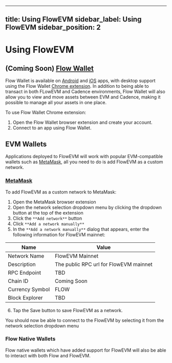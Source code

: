 
---
title: Using FlowEVM
sidebar_label: Using FlowEVM
sidebar_position: 2
---


# Using FlowEVM

## (Coming Soon) [Flow Wallet](https://wallet.flow.com)

Flow Wallet is available on [Android](https://play.google.com/store/apps/details?id=io.outblock.lilico&hl=en_US&gl=US) and [iOS](https://apps.apple.com/ca/app/flow-core/id1644169603) apps, with desktop support using the Flow Wallet [Chrome extension](https://chromewebstore.google.com/detail/flow-reference-wallet/hpclkefagolihohboafpheddmmgdffjm). In addition to being able to transact in both FLowEVM and Cadence environments, Flow Wallet will also allow you to view and move assets between EVM and Cadence, making it possible to manage all your assets in one place.

To use Flow Wallet Chrome extension:

1. Open the Flow Wallet browser extension and create your account.
2. Connect to an app using Flow Wallet.

## EVM Wallets

Applications deployed to FlowEVM will work with popular EVM-compatible wallets such as [MetaMask](https://chromewebstore.google.com/detail/metamask/nkbihfbeogaeaoehlefnkodbefgpgknn), all you need to do is add FlowEVM as a custom network.

### [MetaMask](https://metamask.io)

To add FlowEVM as a custom network to MetaMask:

<AddEVMButton />

1. Open the MetaMask browser extension
2. Open the network selection dropdown menu by clicking the dropdown button at the top of the extension
3. Click the `**Add network**` button
4. Click `**Add a network manually**`
5. In the `**Add a network manually**` dialog that appears, enter the following information for FlowEVM mainnet:
    
| Name            | Value                                  |
|-----------------|----------------------------------------|
| Network Name    | FlowEVM Mainnet                        |
| Description     | The public RPC url for FlowEVM mainnet |
| RPC Endpoint    | TBD                                    |
| Chain ID        | Coming Soon                            |
| Currency Symbol | FLOW                                   |
| Block Explorer  | TBD                                    |

6. Tap the Save button to save FlowEVM as a network.

You should now be able to connect to the FlowEVM by selecting it from the network selection dropdown menu

### Flow Native Wallets

Flow native wallets which have added support for FlowEVM will also be able to interact with both Flow and FlowEVM. 